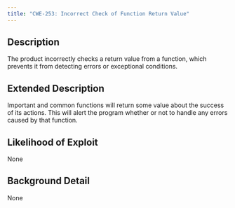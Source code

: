 ```yaml
---
title: "CWE-253: Incorrect Check of Function Return Value"
---
```


## Description
The product incorrectly checks a return value from a function, which prevents it from detecting errors or exceptional conditions.

## Extended Description
Important and common functions will return some value about the success of its actions. This will alert the program whether or not to handle any errors caused by that function.

## Likelihood of Exploit
None

## Background Detail
None
        